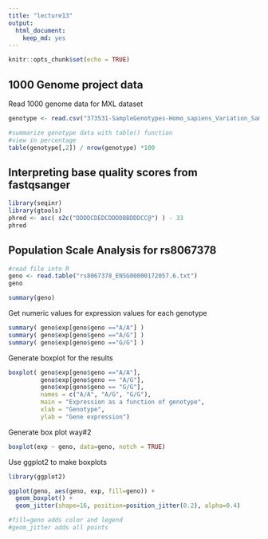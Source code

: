 ```yaml
---
title: "lecture13"
output: 
  html_document: 
    keep_md: yes
---
```


```r
knitr::opts_chunk$set(echo = TRUE)
```

## 1000 Genome project data

Read 1000 genome data for MXL dataset
```r
genotype <- read.csv("373531-SampleGenotypes-Homo_sapiens_Variation_Sample_rs8067378.csv")
```

```r
#summarize genotype data with table() function
#view in percentage
table(genotype[,2]) / nrow(genotype) *100
```

## Interpreting base quality scores from fastqsanger
```r
library(seqinr)
library(gtools)
phred <- asc( s2c("DDDDCDEDCDDDDBBDDDCC@") ) - 33
phred 
```


## Population Scale Analysis for rs8067378
```r
#read file into R
geno <- read.table("rs8067378_ENSG00000172057.6.txt")
geno
```

```r
summary(geno)
```

Get numeric values for expression values for each genotype
```r
summary( geno$exp[geno$geno =="A/A"] )
summary( geno$exp[geno$geno =="A/G"] )
summary( geno$exp[geno$geno =="G/G"] )
```

Generate boxplot for the results
```r
boxplot( geno$exp[geno$geno =="A/A"], 
         geno$exp[geno$geno == "A/G"], 
         geno$exp[geno$geno == "G/G"],
         names = c("A/A", "A/G", "G/G"),
         main = "Expression as a function of genotype",
         xlab = "Genotype",
         ylab = "Gene expression")
```

Generate box plot way#2
```r
boxplot(exp ~ geno, data=geno, notch = TRUE)
```

Use ggplot2 to make boxplots
```r
library(ggplot2)

ggplot(geno, aes(geno, exp, fill=geno)) + 
  geom_boxplot() +
  geom_jitter(shape=16, position=position_jitter(0.2), alpha=0.4)

#fill=geno adds color and legend
#geom_jitter adds all points
```








































